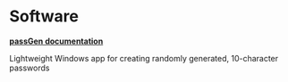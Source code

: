 # Software

**[passGen documentation](https://www.080f53.com/passGen)**

Lightweight Windows app for creating randomly generated, 10-character passwords
